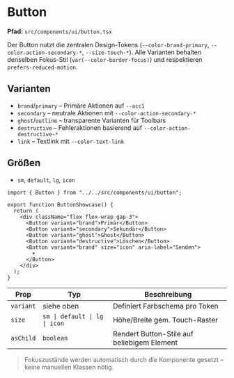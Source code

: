 # Button

**Pfad:** `src/components/ui/button.tsx`

Der Button nutzt die zentralen Design-Tokens (`--color-brand-primary`, `--color-action-secondary-*`, `--size-touch-*`). Alle Varianten behalten denselben Fokus-Stil (`var(--color-border-focus)`) und respektieren `prefers-reduced-motion`.

## Varianten
- `brand`/`primary` – Primäre Aktionen auf `--acc1`
- `secondary` – neutrale Aktionen mit `--color-action-secondary-*`
- `ghost`/`outline` – transparente Varianten für Toolbars
- `destructive` – Fehleraktionen basierend auf `--color-action-destructive-*`
- `link` – Textlink mit `--color-text-link`

## Größen
- `sm`, `default`, `lg`, `icon`

```tsx
import { Button } from "../../src/components/ui/button";

export function ButtonShowcase() {
  return (
    <div className="flex flex-wrap gap-3">
      <Button variant="brand">Primär</Button>
      <Button variant="secondary">Sekundär</Button>
      <Button variant="ghost">Ghost</Button>
      <Button variant="destructive">Löschen</Button>
      <Button variant="brand" size="icon" aria-label="Senden">
        ➤
      </Button>
    </div>
  );
}
```

| Prop | Typ | Beschreibung |
| --- | --- | --- |
| `variant` | siehe oben | Definiert Farbschema pro Token |
| `size` | `sm \| default \| lg \| icon` | Höhe/Breite gem. Touch-Raster |
| `asChild` | `boolean` | Rendert Button-Stile auf beliebigem Element |

> Fokuszustände werden automatisch durch die Komponente gesetzt – keine manuellen Klassen nötig.
